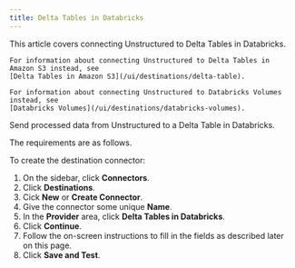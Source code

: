 ```yaml
---
title: Delta Tables in Databricks
---
```


<Note>
    This article covers connecting Unstructured to Delta Tables in Databricks.
    
    For information about connecting Unstructured to Delta Tables in Amazon S3 instead, see 
    [Delta Tables in Amazon S3](/ui/destinations/delta-table).

    For information about connecting Unstructured to Databricks Volumes instead, see 
    [Databricks Volumes](/ui/destinations/databricks-volumes).
</Note>

Send processed data from Unstructured to a Delta Table in Databricks.

The requirements are as follows.


<DeltaTablesInDatabricksPrerequisites />

To create the destination connector:

1. On the sidebar, click **Connectors**.
2. Click **Destinations**.
3. Cick **New** or **Create Connector**.
4. Give the connector some unique **Name**.
5. In the **Provider** area, click **Delta Tables in Databricks**.
6. Click **Continue**. 
7. Follow the on-screen instructions to fill in the fields as described later on this page.
8. Click **Save and Test**.


<DeltaTablesInDatabricksFields />